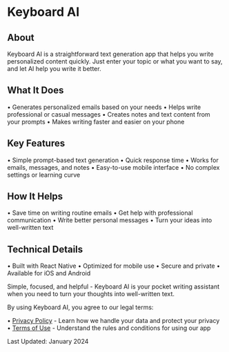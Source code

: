# Keyboard AI

## About
Keyboard AI is a straightforward text generation app that helps you write personalized content quickly. Just enter your topic or what you want to say, and let AI help you write it better.

## What It Does
• Generates personalized emails based on your needs
• Helps write professional or casual messages
• Creates notes and text content from your prompts
• Makes writing faster and easier on your phone

## Key Features
• Simple prompt-based text generation
• Quick response time
• Works for emails, messages, and notes
• Easy-to-use mobile interface
• No complex settings or learning curve

## How It Helps
• Save time on writing routine emails
• Get help with professional communication
• Write better personal messages
• Turn your ideas into well-written text

## Technical Details
• Built with React Native
• Optimized for mobile use
• Secure and private
• Available for iOS and Android

Simple, focused, and helpful - Keyboard AI is your pocket writing assistant when you need to turn your thoughts into well-written text.

By using Keyboard AI, you agree to our legal terms:

• [Privacy Policy](#/projects/keyboard-ai/privacy-policy) - Learn how we handle your data and protect your privacy
• [Terms of Use](#/projects/keyboard-ai/terms-of-use) - Understand the rules and conditions for using our app

Last Updated: January 2024